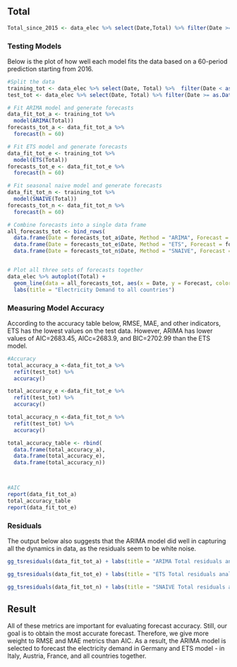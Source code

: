 
## Total{.tabset}

```r
Total_since_2015 <- data_elec %>% select(Date,Total) %>% filter(Date >= as.Date("2015-01-01"))
```
### **Testing Models**
Below is the plot of how well each model fits the data based on a 60-period prediction starting from 2016. 
```r

#Split the data
training_tot <- data_elec %>% select(Date, Total) %>%  filter(Date < as.Date("2016-01-01"))
test_tot <- data_elec %>% select(Date, Total) %>% filter(Date >= as.Date("2016-01-01"))

# Fit ARIMA model and generate forecasts
data_fit_tot_a <- training_tot %>%
  model(ARIMA(Total))
forecasts_tot_a <- data_fit_tot_a %>%
  forecast(h = 60)

# Fit ETS model and generate forecasts
data_fit_tot_e <- training_tot %>%
  model(ETS(Total))
forecasts_tot_e <- data_fit_tot_e %>%
  forecast(h = 60)

# Fit seasonal naive model and generate forecasts
data_fit_tot_n <- training_tot %>%
  model(SNAIVE(Total))
forecasts_tot_n <- data_fit_tot_n %>%
  forecast(h = 60)

# Combine forecasts into a single data frame
all_forecasts_tot <- bind_rows(
  data.frame(Date = forecasts_tot_a$Date, Method = "ARIMA", Forecast = forecasts_tot_a$.mean),
  data.frame(Date = forecasts_tot_e$Date, Method = "ETS", Forecast = forecasts_tot_e$.mean),
  data.frame(Date = forecasts_tot_n$Date, Method = "SNAIVE", Forecast = forecasts_tot_n$.mean))


# Plot all three sets of forecasts together
data_elec %>% autoplot(Total) +
  geom_line(data = all_forecasts_tot, aes(x = Date, y = Forecast, color = Method)) +
  labs(title = "Electricity Demand to all countries")

```

### **Measuring Model Accuracy**
According to the accuracy table below, RMSE, MAE, and other indicators, ETS has the lowest values on the test data. However, ARIMA has lower values of AIC=2683.45, AICc=2683.9, and BIC=2702.99 than the ETS model. 
```r
#Accuracy
total_accuracy_a <-data_fit_tot_a %>%
  refit(test_tot) %>%
  accuracy()

total_accuracy_e <-data_fit_tot_e %>%
  refit(test_tot) %>%
  accuracy()

total_accuracy_n <-data_fit_tot_n %>%
  refit(test_tot) %>%
  accuracy()

total_accuracy_table <- rbind(
  data.frame(total_accuracy_a),
  data.frame(total_accuracy_e),
  data.frame(total_accuracy_n))



#AIC
report(data_fit_tot_a)
total_accuracy_table
report(data_fit_tot_e)

```


### **Residuals**
The output below also suggests that the ARIMA model did well in capturing all the dynamics in data, as the residuals seem to be white noise.
```r
gg_tsresiduals(data_fit_tot_a) + labs(title = "ARIMA Total residuals analysis")

gg_tsresiduals(data_fit_tot_e) + labs(title = "ETS Total residuals analysis")

gg_tsresiduals(data_fit_tot_n) + labs(title = "SNAIVE Total residuals analysis")
```



## Result
All of these metrics are important for evaluating forecast accuracy. Still, our goal is to obtain the most accurate forecast. Therefore, we give more weight to RMSE and MAE metrics than AIC.
As a result, the ARIMA model is selected to forecast the electricity demand in Germany and ETS model - in Italy, Austria, France, and all countries together.




















